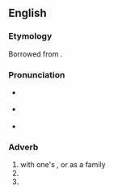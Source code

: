 ==English==

===Etymology===
Borrowed from {{bor|en|fr|[[en]] [[famille]]||lit=in family}}.

===Pronunciation===
* {{a|UK}} {{IPA|en|/ˌɒ̃ faˈmiː/}}
* {{a|UK}} {{IPA|en|/ˌɑn fɑˈmi/}}
* {{rhymes|en|iː|s=3}}

===Adverb===
{{en-adv|-|head=en famille}}

# with one's {{l|en|family}}, or as a family
# {{l|en|informally}}
# {{l|en|at home}}